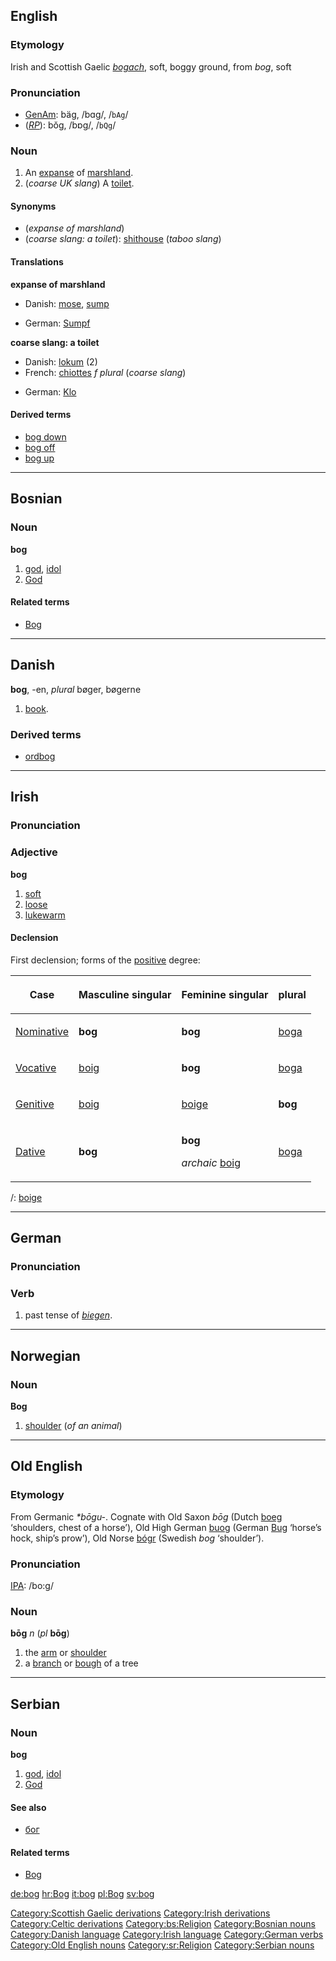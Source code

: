 {{rfc}}
==English==
{{wikipedia}}
===Etymology===
Irish and Scottish Gaelic ''[[bogach]]'', soft, boggy ground, from ''bog'', soft

===Pronunciation===
*[[w:General American|GenAm]]: bäg, /b&#593;g/, /<tt>bAg</tt>/
*(''[[RP]]''): bŏg, /bɒɡ/, /<tt>bQg</tt>/

===Noun===
{{en-noun-reg}}

# An [[expanse]] of [[marshland]].
# (''coarse UK slang'') A [[toilet]].

====Synonyms====
*(''expanse of marshland'')
*(''coarse slang: a toilet''): [[shithouse]] (''taboo slang'')

====Translations====

'''expanse of marshland'''
{{top}}
*Danish: [[mose]], [[sump#Danish|sump]]
{{mid}}
*German: [[Sumpf]] {{m}}
{{bottom}}

'''coarse slang: a toilet'''
<!--Note: add COARSE SLANG terms to this table, where they exist-->
{{top}}
*Danish: [[lokum]] (2)
*French: [[chiottes]] ''f plural'' (''coarse slang'')
{{mid}}
*German: [[Klo]] {{n}}
{{bottom}}

====Derived terms====
*[[bog down]]
*[[bog off]]
*[[bog up]]
<!--move this content into "bog down", "bog off" and "bog up"
===Verb===
'''to bog'''
====Intransitive====
# (often with ''down'') to become [[mire]]d or [[stuck]] (especially in [[mud]]).
# '''bog off''' (''slang'') to go away.
# '''to bog up''' - to make a mess of (col).
=====Translations=====
*German: [[stecken]] [[bleiben]] (1), [[versinken]] (1), [[versumpfen]] (1), [[abhauen]] (2)
====Transitive====
# (often with ''down'') to cause to become [[mire]]d or [[stuck]], especially in [[mud]]
=====Translations=====
*German: [[blockieren]], [[versenken]]
-->

[[Category:Scottish Gaelic derivations]]
[[Category:Irish derivations]]
[[Category:Celtic derivations]]

----
==Bosnian==
===Noun===
'''bog''' {{m}} {{s}}
#[[god]], [[idol]]
#[[God]]
====Related terms====
*[[Bog#Bosnian|Bog]]
[[Category:bs:Religion]]
[[Category:Bosnian nouns]]

----
==Danish==
'''bog''', -en, ''plural'' bøger, bøgerne
# [[book]].
===Derived terms===
* [[ordbog]]
[[Category:Danish language]]

----
==Irish==
===Pronunciation===
{{IPA|[bog]}}

===Adjective===
'''bog'''
# [[soft]]
# [[loose]]
# [[lukewarm]]

====Declension====
First declension; forms of the [[positive]] degree:
{|border="1" cellpadding="2"
!Case
!Masculine singular
!Feminine singular
!plural
|-
| [[Nominative]]
| '''bog'''
| '''bog'''
| [[boga]]
|-
| [[Vocative]]
| [[boig]]
| '''bog'''
| [[boga]]
|-
| [[Genitive]]
| [[boig]]
| [[boige]]
| '''bog'''
|-
| [[Dative]]
| '''bog'''
| '''bog'''

''archaic'' [[boig]]
| [[boga]]
|}

{{compar}}/{{superl}}: [[boige]]

[[Category:Irish language]]

----
==German==
===Pronunciation===
{{IPA|[bo&#720;k]}}
===Verb===
{{en-infl-reg-consonant|bog||}}
{{en-infl-reg-sibilant|bog||}}
{{en-infl-reg-other-e|bog||}}
# past tense of ''[[biegen]]''.
[[Category:German verbs]]

----

==Norwegian==
===Noun===
'''Bog''' {{m}}

#[[shoulder]] (''of an animal'')

----
==Old English==
===Etymology===
From Germanic ''*bōgu-''.  Cognate with Old Saxon ''bōg'' (Dutch [[boeg]] ‘shoulders, chest of a horse’), Old High German [[buog]] (German [[Bug]] ‘horse’s hock, ship’s prow’), Old Norse [[bógr]] (Swedish ''bog'' ‘shoulder’).

===Pronunciation===
[[IPA]]: /bo:g/

===Noun===
'''bōg''' ''n'' (''pl'' '''bōg''')
# the [[arm]] or [[shoulder]]
# a [[branch]] or [[bough]] of a tree

[[Category:Old English nouns]]

----

==Serbian==
===Noun===
'''bog''' {{m}} {{s}}
#[[god]], [[idol]]
#[[God]]
====See also====
*[[бог#Serbian|бог]]
====Related terms====
*[[Bog#Serbian|Bog]]
[[Category:sr:Religion]]
[[Category:Serbian nouns]]

[[de:bog]]
[[hr:Bog]]
[[it:bog]]
[[pl:Bog]]
[[sv:bog]]